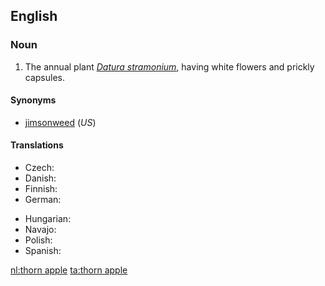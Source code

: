 ==English==

===Noun===
{{en-noun|sg=[[thorn]] [[apple]]}}

# The annual plant ''[[Datura stramonium]]'', having white flowers and prickly capsules.

====Synonyms====
* [[jimsonweed]] (''US'')

====Translations====
{{trans-top|''Datura stramonium''}}
* Czech: {{t-|cs|durman|m}}
* Danish: {{t-|da|pigæble|n}}
* Finnish: {{t-|fi|hulluruoho}}
* German: {{t-|de|Stechapfel|m}}
{{trans-mid}}
* Hungarian: {{t|hu|maszlag}}
* Navajo: {{tø|nv|chʼóhojilyééh}}
* Polish: {{t-|pl|bieluń|f}}
* Spanish: {{t|es|estramonio|m}}
{{trans-bottom}}

[[nl:thorn apple]]
[[ta:thorn apple]]